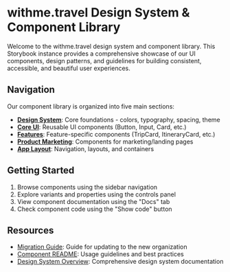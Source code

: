 
<Meta title="Welcome" />

# withme.travel Design System & Component Library

Welcome to the withme.travel design system and component library. This Storybook instance provides a comprehensive showcase of our UI components, design patterns, and guidelines for building consistent, accessible, and beautiful user experiences.

## Navigation

Our component library is organized into five main sections:

- [**Design System**](?path=/docs/design-system-index--docs): Core foundations - colors, typography, spacing, theme
- [**Core UI**](?path=/docs/core-ui-index--docs): Reusable UI components (Button, Input, Card, etc.)
- [**Features**](?path=/docs/features-index--docs): Feature-specific components (TripCard, ItineraryCard, etc.)
- [**Product Marketing**](?path=/docs/product-marketing-index--docs): Components for marketing/landing pages
- [**App Layout**](?path=/docs/app-layout-index--docs): Navigation, layouts, and containers

## Getting Started

1. Browse components using the sidebar navigation
2. Explore variants and properties using the controls panel
3. View component documentation using the "Docs" tab
4. Check component code using the "Show code" button

## Resources

- [Migration Guide](?path=/docs/migration-guide--docs): Guide for updating to the new organization
- [Component README](https://github.com/withme-travel/withme.travel/blob/main/components/ui/README.md): Usage guidelines and best practices
- [Design System Overview](?path=/docs/design-system-overview--docs): Comprehensive design system documentation
